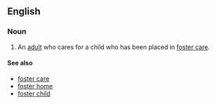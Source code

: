 ==English==

===Noun===
{{en-noun}}

# An [[adult]] who cares for a child who has been placed in [[foster care]].

====See also====
*[[foster care]]
*[[foster home]]
*[[foster child]]